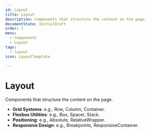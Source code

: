 ```yaml
---
id: Layout
title: Layout
description: Components that structure the content on the page.
documentState: InitialDraft
order: 1
menu:
  - Components
  - Layout
tags:
  - layout
icon: LayoutTemplate

---
```



# Layout

Components that structure the content on the page.

- **Grid Systems**: e.g., Row, Column, Container.
- **Flexbox Utilities**: e.g., Box, Spacer, Stack.
- **Positioning**: e.g., Absolute, RelativeWrapper.
- **Responsive Design**: e.g., Breakpoints, ResponsiveContainer.
